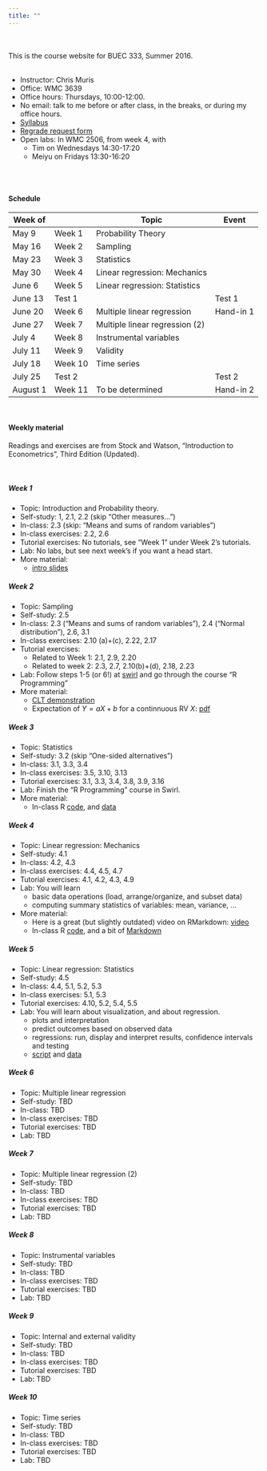 ```yaml
---
title: ""
---
```


<br>
<br>
This is the course website for BUEC 333, Summer 2016. 
<br>
<br>

* Instructor: Chris Muris
* Office: WMC 3639
* Office hours: Thursdays, 10:00-12:00.
* No email: talk to me before or after class, in the breaks, or during my office hours.
* [Syllabus](./admin/Syllabus-BUEC333-Summer2016.pdf)
* [Regrade request form](./admin/regradingForm.pdf)
* Open labs: In WMC 2506, from week 4, with
    - Tim on Wednesdays 14:30-17:20
    - Meiyu on Fridays 13:30-16:20
   
<br>
<br>

#### Schedule

| Week of  |         | Topic                          | Event     |
|----------|---------|--------------------------------|-----------|
| May 9    | Week 1  | Probability Theory             |           |
| May 16   | Week 2  | Sampling                       |           |
| May 23   | Week 3  | Statistics                     |           |
| May 30   | Week 4  | Linear regression: Mechanics   |           |
| June 6   | Week 5  | Linear regression: Statistics  |           |
| June 13  | Test 1  |                                | Test 1    |
| June 20  | Week 6  | Multiple linear regression     | Hand-in 1 |
| June 27  | Week 7  | Multiple linear regression (2) |           |
| July 4   | Week 8  | Instrumental variables      |           |
| July 11  | Week 9  | Validity          |           |
| July 18  | Week 10 | Time series                    |           |
| July 25  | Test 2  |                                | Test 2    |
| August 1 | Week 11 | To be determined               | Hand-in 2 |

<br>

#### Weekly material {.tabset .tabset-pills}

Readings and exercises are from Stock and Watson, "Introduction to Econometrics", Third Edition (Updated).

<br>

##### Week 1

* Topic: Introduction and Probability theory.
* Self-study: 1, 2.1, 2.2 (skip "Other measures...")
* In-class: 2.3 (skip: "Means and sums of random variables")
* In-class exercises: 2.2, 2.6
* Tutorial exercises: No tutorials, see "Week 1" under Week 2's tutorials.
* Lab: No labs, but see next week's if you want a head start.
* More material:
    - [intro slides](./slides/week1-intro.pdf)

##### Week 2

* Topic: Sampling
* Self-study: 2.5
* In-class: 2.3 ("Means and sums of random variables"), 2.4 ("Normal distribution"), 2.6, 3.1
* In-class exercises: 2.10 (a)+(c), 2.22, 2.17
* Tutorial exercises: 
    - Related to Week 1: 2.1, 2.9, 2.20
    - Related to week 2: 2.3, 2.7, 2.10(b)+(d), 2.18, 2.23
* Lab: Follow steps 1-5 (or 6!) at [swirl](http://swirlstats.com/students.html) and go through the course "R Programming"
* More material:
    - [CLT demonstration](http://blog.vctr.me/posts/central-limit-theorem.html)
    - Expectation of $Y=aX+b$ for a continnuous RV $X$: [pdf](./notes/expectation-of-a-linear-transformation-of-a-continuous-random-variable.pdf)

##### Week 3

* Topic: Statistics
* Self-study: 3.2 (skip "One-sided alternatives")
* In-class: 3.1, 3.3, 3.4
* In-class exercises: 3.5, 3.10, 3.13
* Tutorial exercises: 3.1, 3.3, 3.4, 3.8, 3.9, 3.16
* Lab: Finish the "R Programming" course in Swirl. 
* More material:
    - In-class R [code](./code/week3-STAR.R), and [data](./code/testscores_california_1999.csv)

##### Week 4

* Topic: Linear regression: Mechanics
* Self-study: 4.1
* In-class: 4.2, 4.3
* In-class exercises: 4.4, 4.5, 4.7
* Tutorial exercises: 4.1, 4.2, 4.3, 4.9
* Lab: You will learn 
    - basic data operations (load, arrange/organize, and subset data)
    - computing summary statistics of variables: mean, variance, ...
* More material:
    - Here is a great (but slightly outdated) video on RMarkdown: [video](https://youtu.be/-apyD5f9nwg)
    - In-class R [code](./code/week4-STAR-reg.R), and a bit of [Markdown](./code/week4-RMarkdown.Rmd)


##### Week 5

* Topic: Linear regression: Statistics
* Self-study: 4.5
* In-class: 4.4, 5.1, 5.2, 5.3
* In-class exercises: 5.1, 5.3
* Tutorial exercises: 4.10, 5.2, 5.4, 5.5
* Lab: You will learn about visualization, and about regression. 
    - plots and interpretation
    - predict outcomes based on observed data
    - regressions: run, display and interpret results, confidence intervals and testing
    - [script](./labfiles/BasicExercises2.R) and [data](./labfiles/testdata.csv)


##### Week 6

* Topic: Multiple linear regression
* Self-study: TBD
* In-class: TBD
* In-class exercises: TBD
* Tutorial exercises: TBD
* Lab: TBD

##### Week 7

* Topic: Multiple linear regression (2)
* Self-study: TBD
* In-class: TBD
* In-class exercises: TBD
* Tutorial exercises: TBD
* Lab: TBD

##### Week 8

* Topic: Instrumental variables
* Self-study: TBD
* In-class: TBD
* In-class exercises: TBD
* Tutorial exercises: TBD
* Lab: TBD

##### Week 9

* Topic: Internal and external validity
* Self-study: TBD
* In-class: TBD
* In-class exercises: TBD
* Tutorial exercises: TBD
* Lab: TBD

##### Week 10

* Topic: Time series
* Self-study: TBD
* In-class: TBD
* In-class exercises: TBD
* Tutorial exercises: TBD
* Lab: TBD


